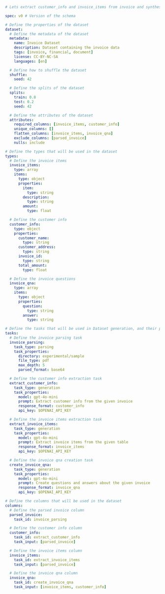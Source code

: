 ```YAML Enrich Existing Info
# Lets extract customer_info and invoice_items from invoice and synthesize new data from them

spec: v0 # Version of the schema

# Define the properties of the dataset
dataset:
  # Define the metadata of the dataset
  metadata:
    name: Invoice Dataset
    description: Dataset containing the invoice data
    tags: [invoice, financial, document]
    license: CC-BY-NC-SA
    languages: [en]

  # Define how to shuffle the dataset
  shuffle:
    seed: 42

  # Define the splits of the dataset
  splits:
    train: 0.8
    test: 0.2
    seed: 42

  # Define the attributes of the dataset
  attributes:
    required_columns: [invoice_items, customer_info]
    unique_columns: []
    flatten_columns: [invoice_items, invoice_qna]
    exclude_columns: [parsed_invoice]
    nulls: include

# Define the types that will be used in the dataset
types:
  # Define the invoice items
  invoice_items:
    type: array
    items:
      type: object
      properties:
        item:
          type: string
        description:
          type: string
        amount:
          type: float

  # Define the customer info
  customer_info:
    type: object
    properties:
      customer_name:
        type: string
      customer_address:
        type: string
      invoice_id:
        type: string
      total_amount:
        type: float

  # Define the invoice questions
  invoice_qna:
    type: array
    items:
      type: object
      properties:
        question:
          type: string
        answer:
          type: string

# Define the tasks that will be used in Dataset generation, and their properties
tasks:
  # Define the invoice parsing task
  invoice_parsing:
    task_type: parsing
    task_properties:
      directory: experimental/sample
      file_type: pdf
      max_depth: 5
      parsed_format: base64

  # Define the customer info extraction task
  extract_customer_info:
    task_type: generation
    task_properties:
      model: gpt-4o-mini
      prompt: Extract customer info from the given invoice
      response_format: customer_info
      api_key: $OPENAI_API_KEY

  # Define the invoice items extraction task
  extract_invoice_items:
    task_type: generation
    task_properties:
      model: gpt-4o-mini
      prompt: Extract invoice items from the given table
      response_format: invoice_items
      api_key: $OPENAI_API_KEY

  # Define the invoice qna creation task
  create_invoice_qna:
    task_type: generation
    task_properties:
      model: gpt-4o-mini
      prompt: Create questions and answers about the given invoice
      response_format: invoice_qna
      api_key: $OPENAI_API_KEY

# Define the columns that will be used in the dataset
columns:
  # Define the parsed invoice column
  parsed_invoice:
    task_id: invoice_parsing

  # Define the customer info column
  customer_info:
    task_id: extract_customer_info
    task_input: [parsed_invoice]

  # Define the invoice items column
  invoice_items:
    task_id: extract_invoice_items
    task_input: [parsed_invoice]

  # Define the invoice qna column
  invoice_qna:
    task_id: create_invoice_qna
    task_input: [invoice_items, customer_info]

```